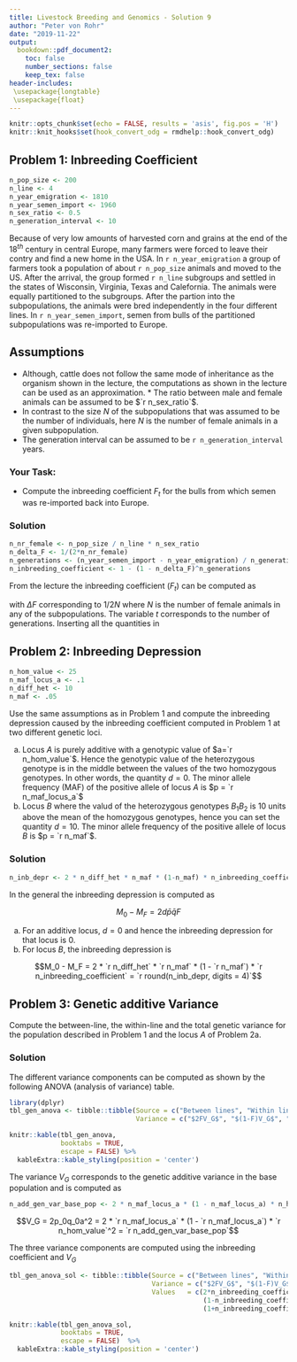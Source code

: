 ```yaml
---
title: Livestock Breeding and Genomics - Solution 9
author: "Peter von Rohr"
date: "2019-11-22"
output:
  bookdown::pdf_document2:
    toc: false
    number_sections: false
    keep_tex: false
header-includes:
 \usepackage{longtable}
 \usepackage{float}
---
```


```r
knitr::opts_chunk$set(echo = FALSE, results = 'asis', fig.pos = 'H')
knitr::knit_hooks$set(hook_convert_odg = rmdhelp::hook_convert_odg)
```

## Problem 1: Inbreeding Coefficient
```r
n_pop_size <- 200
n_line <- 4
n_year_emigration <- 1810
n_year_semen_import <- 1960
n_sex_ratio <- 0.5
n_generation_interval <- 10
```

Because of very low amounts of harvested corn and grains at the end of the $18^{th}$ century in central Europe, many farmers were forced to leave their contry and find a new home in the USA. In `r n_year_emigration` a group of farmers took a population of about `r n_pop_size` animals and moved to the US.  After the arrival, the group formed `r n_line` subgroups and settled in the states of Wisconsin, Virginia, Texas and Calefornia. The animals were equally partitioned to the subgroups. After the partion into the subpopulations, the animals were bred independently in the four different lines. In `r n_year_semen_import`, semen from bulls of the partitioned subpopulations was re-imported to Europe. 

## Assumptions
* Although, cattle does not follow the same mode of inheritance as the organism shown in the lecture, the computations as shown in the lecture can be used as an approximation. * The ratio between male and female animals can be assumed to be $`r n_sex_ratio`$.
* In contrast to the size $N$ of the subpopulations that was assumed to be the number of individuals, here $N$ is the number of female animals in a given subpopulation.
* The generation interval can be assumed to be `r n_generation_interval` years.

### Your Task:

* Compute the inbreeding coefficient $F_t$ for the bulls from which semen was re-imported back into Europe. 



### Solution

```r
n_nr_female <- n_pop_size / n_line * n_sex_ratio
n_delta_F <- 1/(2*n_nr_female)
n_generations <- (n_year_semen_import - n_year_emigration) / n_generation_interval
n_inbreeding_coefficient <- 1 - (1 - n_delta_F)^n_generations
```

From the lecture the inbreeding coefficient ($F_t$) can be computed as 

\begin{equation}
F_t = 1 - (1 - \Delta F)^t \notag
\end{equation}

with $\Delta F$ corresponding to $1/2N$ where $N$ is the number of female animals in any of the subpopulations. The variable $t$ corresponds to the number of generations.  Inserting all the quantities in 

\begin{equation}
F_t = 1 - (1 - `r round(n_delta_F, digits = 4)`)^{`r n_generations`} = `r round(n_inbreeding_coefficient, digits = 4)` \notag
\end{equation}



## Problem 2: Inbreeding Depression
```r
n_hom_value <- 25
n_maf_locus_a <- .1
n_diff_het <- 10
n_maf <- .05
```

Use the same assumptions as in Problem 1 and compute the inbreeding depression caused by the inbreeding coefficient computed in Problem 1 at two different genetic loci.

a. Locus $A$ is purely additive with a genotypic value of $a=`r n_hom_value`$. Hence the genotypic value of the heterozygous genotype is in the middle between the values of the two homozygous genotypes. In other words, the quantity $d = 0$. The minor allele frequency (MAF) of the positive allele of locus $A$ is $p = `r n_maf_locus_a`$
b. Locus $B$ where the valud of the heterozygous genotypes $B_1B_2$ is $10$ units above the mean of the homozygous genotypes, hence you can set the quantity $d=10$. The minor allele frequency of the positive allele of locus $B$ is $p = `r n_maf`$. 


### Solution
```r
n_inb_depr <- 2 * n_diff_het * n_maf * (1-n_maf) * n_inbreeding_coefficient
```

In the general the inbreeding depression is computed as 

$$M_0 - M_F = 2d\bar{p}\bar{q}F$$

a. For an additive locus, $d=0$ and hence the inbreeding depression for that locus is $0$. 
b. For locus $B$, the inbreeding depression is

$$M_0 - M_F = 2 * `r n_diff_het` * `r n_maf` * (1 - `r n_maf`) * `r n_inbreeding_coefficient` = `r round(n_inb_depr, digits = 4)`$$


## Problem 3: Genetic additive Variance
Compute the between-line, the within-line and the total genetic variance for the population described in Problem 1 and the locus $A$ of Problem 2a. 


### Solution
The different variance components can be computed as shown by the following ANOVA (analysis of variance) table.

```r
library(dplyr)
tbl_gen_anova <- tibble::tibble(Source = c("Between lines", "Within lines","Total"),
                                Variance = c("$2FV_G$", "$(1-F)V_G$", "$(1+F)V_G$"))

knitr::kable(tbl_gen_anova,
             booktabs = TRUE, 
             escape = FALSE) %>%
  kableExtra::kable_styling(position = 'center')
```

The variance $V_G$ corresponds to the genetic additive variance in the base population and is computed as 

```r
n_add_gen_var_base_pop <- 2 * n_maf_locus_a * (1 - n_maf_locus_a) * n_hom_value^2
```

$$V_G = 2p_0q_0a^2 = 2 * `r n_maf_locus_a` * (1 - `r n_maf_locus_a`) * `r n_hom_value`^2 = `r n_add_gen_var_base_pop`$$

The three variance components are computed using the inbreeding coefficient and $V_G$

```r
tbl_gen_anova_sol <- tibble::tibble(Source = c("Between lines", "Within lines","Total"),
                                    Variance = c("$2FV_G$", "$(1-F)V_G$", "$(1+F)V_G$"),
                                    Values   = c(2*n_inbreeding_coefficient * n_add_gen_var_base_pop,
                                                 (1-n_inbreeding_coefficient) * n_add_gen_var_base_pop,
                                                 (1+n_inbreeding_coefficient) * n_add_gen_var_base_pop))

knitr::kable(tbl_gen_anova_sol,
             booktabs = TRUE, 
             escape = FALSE)  %>%
  kableExtra::kable_styling(position = 'center')
```
